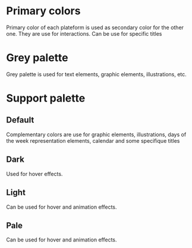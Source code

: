 
<Meta title="Design Tokens/Colors/Common" component={Colors} />

<style>
  {`
    * {box-sizing: border-box;}
    .h2, .h3 {margin-top: 50px;border-bottom: 0;}
    .flex {display: flex;gap: 24px;flex-wrap: wrap;justify-content: flex-start;}
    .ctn-card {box-shadow: 0px 2px 6px 0px #00000026;border-radius: 8px;}
    .name-color {font-weight: bold;}
    .name-color, .hexa-color, .variable {margin: 0;line-height: 24px;font-size: 14px;}
    .background-color {height: 100px;width: 160px;border-radius: 8px 8px 0 0;}
    .description-color {padding: 16px;width: 160px;border-radius: 0 0 8px 8px;background: #FFFFFF;box-shadow: 0px 2px 6px rgba(0, 0, 0, 0.15);}
  `}
</style>

# Primary colors

Primary color of each plateform is used as secondary color for the other one. They are use for interactions. Can be use for specific titles

<div className="ctn">
  <div className="flex">
    <Colors color="Orange" hexa="#FF8D2E" />
    <Colors color="Blue" hexa="#2A9CC8" />
  </div>
</div>

# Grey palette

Grey palette is used for text elements, graphic elements, illustrations, etc.

<div className="ctn">
  <div className="flex">
    <Colors color="Darkness" hexa="#000000" nameVar="$black" />
    <Colors color="Black" hexa="#4A4A4A" nameVar="$gray-800" />
    <Colors color="Graphite" hexa="#909090" nameVar="$gray-700" />
    <Colors color="Stone" hexa="#B0B0B0" nameVar="$gray-600" />
    <Colors color="Grey" hexa="#C7C7C7" nameVar="$gray-500" />
    <Colors color="Cloudy" hexa="#E4E4E4" nameVar="$gray-400" />
    <Colors color="Pearl" hexa="#F2F2F2" nameVar="$gray-300" />
    <Colors color="Fog" hexa="#FAFAFA" nameVar="$gray-200" />
    <Colors color="White" hexa="#FFFFFF" nameVar="$white" />
  </div>
</div>

# Support palette

## Default

Complementary colors are use for graphic elements, illustrations, days of the
week representation elements, calendar and some specifique titles

<div className="flex">
  <Colors color="Error" hexa="#E13A3A" nameVar="$danger" />
  <Colors color="Warning" hexa="#F59700" nameVar="$warning" />
  <Colors color="Success" hexa="#7DBF85" nameVar="$success" />
  <Colors color="Information" hexa="#4BAFD5" nameVar="$info" />
</div>

## Dark

Used for hover effects.

<div className="flex">
  <Colors color="Error" hexa="#D12A2A" nameVar="$danger-900" />
  <Colors color="Warning" hexa="#E58D00" nameVar="$warning-900" />
  <Colors color="Success" hexa="#70A977" nameVar="$success-900" />
  <Colors color="Information" hexa="#3499BF" nameVar="$info-900" />
</div>

## Light

Can be used for hover and animation effects.

<div className="flex">
  <Colors color="Error" hexa="#f3a6a6" nameVar="$danger-200" />
  <Colors color="Warning" hexa="#f2c987" nameVar="$warning-200" />
  <Colors color="Success" hexa="#bbe1bf" nameVar="$success-200" />
  <Colors color="Information" hexa="#acd6e6" nameVar="$info-200" />
</div>

## Pale

Can be used for hover and animation effects.

<div className="flex">
  <Colors color="Error" hexa="#ffe9e9" nameVar="$danger-100" />
  <Colors color="Warning" hexa="#fdecd2" nameVar="$warning-100" />
  <Colors color="Success" hexa="#daf1dd" nameVar="$success-100" />
  <Colors color="Information" hexa="#d7e8ee" nameVar="$info-100" />
</div>
